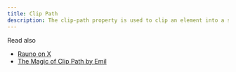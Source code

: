 ```yaml
---
title: Clip Path
description: The clip-path property is used to clip an element into a specific shape.
---
```



<ComponentCollapse
  name="clip-path-demo"
  classNameComponentContainer="min-h-[300px]"
/>

Read also

- [Rauno on X](https://twitter.com/raunofreiberg/status/1785729436832194584)
- [The Magic of Clip Path by Emil](https://emilkowal.ski/ui/the-magic-of-clip-path)





